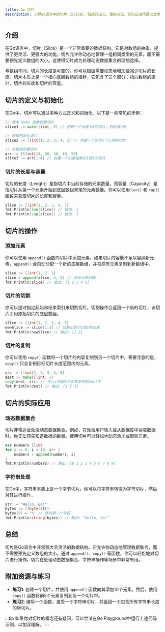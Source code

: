 ```yaml
---
title: Go 切片
description: 了解Go语言中的切片（Slice），包括其定义、使用方法、实际应用场景以及常见操作。
---
```


## 介绍

在Go语言中，切片（Slice）是一个非常重要的数据结构。它是对数组的抽象，提供了更灵活、更强大的功能。切片允许你动态地管理一组相同类型的元素，而不需要预先定义数组的大小。这使得切片成为处理动态数据集合的理想选择。

与数组不同，切片的长度是可变的，你可以根据需要动态地增加或减少切片的长度。切片本质上是一个指向底层数组的指针，它包含了三个部分：指向数组的指针、切片的长度和切片的容量。

## 切片的定义与初始化

在Go中，切片可以通过多种方式定义和初始化。以下是一些常见的示例：

```go
// 使用 make 函数创建切片
slice1 := make([]int, 5) // 创建一个长度为5的切片，初始值为0

// 直接初始化切片
slice2 := []int{1, 2, 3, 4, 5} // 创建一个包含5个元素的切片

// 从数组创建切片
arr := [5]int{10, 20, 30, 40, 50}
slice3 := arr[1:4] // 创建一个从数组索引1到3的切片
```

### 切片的长度与容量

切片的长度（Length）是指切片中当前存储的元素数量，而容量（Capacity）是指切片从第一个元素开始到底层数组末尾的元素数量。你可以使用 `len()` 和 `cap()` 函数来获取切片的长度和容量。

```go
slice := []int{1, 2, 3, 4, 5}
fmt.Println(len(slice)) // 输出: 5
fmt.Println(cap(slice)) // 输出: 5
```

## 切片的操作

### 添加元素

你可以使用 `append()` 函数向切片中添加元素。如果切片的容量不足以容纳新元素，`append()` 会自动分配一个新的底层数组，并将原有元素复制到新数组中。

```go
slice := []int{1, 2, 3}
slice = append(slice, 4, 5) // 添加元素4和5
fmt.Println(slice) // 输出: [1 2 3 4 5]
```

### 切片的切割

你可以通过指定起始和结束索引来切割切片。切割操作会返回一个新的切片，该切片引用原始切片的底层数组。

```go
slice := []int{1, 2, 3, 4, 5}
newSlice := slice[1:3] // 切割出索引1到2的元素
fmt.Println(newSlice) // 输出: [2 3]
```

### 切片的复制

你可以使用 `copy()` 函数将一个切片的内容复制到另一个切片中。需要注意的是，`copy()` 只会复制目标切片长度范围内的元素。

```go
src := []int{1, 2, 3, 4, 5}
dest := make([]int, 3)
copy(dest, src) // 将src的前3个元素复制到dest中
fmt.Println(dest) // 输出: [1 2 3]
```

## 切片的实际应用

### 动态数据集合

切片非常适合处理动态数据集合。例如，在处理用户输入或从数据库中读取数据时，你无法预先知道数据的数量。使用切片可以轻松地动态添加或删除元素。

```go
var numbers []int
for i := 0; i < 10; i++ {
    numbers = append(numbers, i)
}
fmt.Println(numbers) // 输出: [0 1 2 3 4 5 6 7 8 9]
```

### 字符串处理

在Go中，字符串本质上是一个字节切片。你可以将字符串转换为字节切片，然后对其进行操作。

```go
str := "Hello, Go!"
bytes := []byte(str)
bytes[0] = 'h' // 修改第一个字符
fmt.Println(string(bytes)) // 输出: "hello, Go!"
```

## 总结

切片是Go语言中非常强大且灵活的数据结构。它允许你动态地管理数据集合，而不需要预先定义数组的大小。通过 `append()`、`copy()` 等函数，你可以轻松地对切片进行操作。切片在处理动态数据集合、字符串操作等场景中非常有用。

## 附加资源与练习

- **练习1**: 创建一个切片，并使用 `append()` 函数向其添加10个元素。然后，使用 `copy()` 函数将前5个元素复制到另一个切片中。
- **练习2**: 编写一个函数，接受一个字符串切片，并返回一个包含所有字符串长度的新切片。

:::tip
如果你对切片的概念还有疑问，可以尝试在Go Playground中运行上述代码示例，以加深理解。
:::